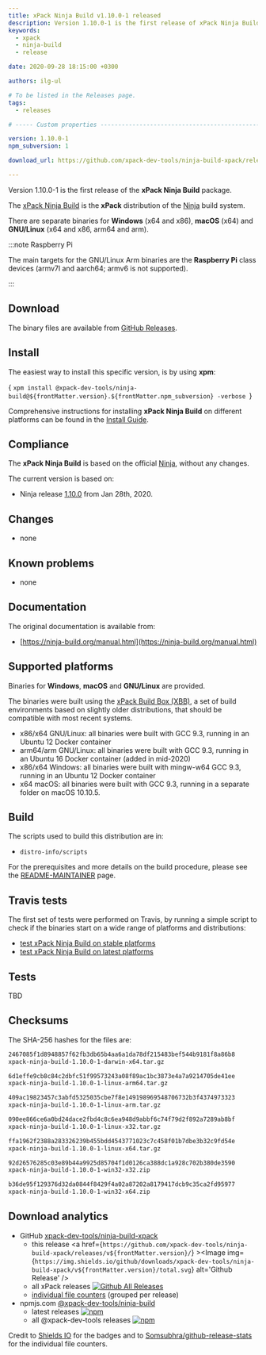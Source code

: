 ```yaml
---
title: xPack Ninja Build v1.10.0-1 released
description: Version 1.10.0-1 is the first release of xPack Ninja Build.
keywords:
  - xpack
  - ninja-build
  - release

date: 2020-09-28 18:15:00 +0300

authors: ilg-ul

# To be listed in the Releases page.
tags:
  - releases

# ----- Custom properties -----------------------------------------------------

version: 1.10.0-1
npm_subversion: 1

download_url: https://github.com/xpack-dev-tools/ninja-build-xpack/releases/tag/v1.10.0-1/

---
```


<head><title>{frontMatter.title}</title></head>
<head><meta property="og:title" content={frontMatter.title} /></head>

Version 1.10.0-1 is the first release of the **xPack Ninja Build** package.

<!-- truncate -->


The [xPack Ninja Build](https://xpack-dev-tools.github.io/ninja-build-xpack/)
is the **xPack** distribution of the
[Ninja](https://ninja-build.org) build system.

There are separate binaries for **Windows** (x64 and x86),
**macOS** (x64) and **GNU/Linux** (x64 and x86, arm64 and arm).

:::note Raspberry Pi

The main targets for the GNU/Linux Arm
binaries are the **Raspberry Pi** class devices (armv7l and aarch64;
armv6 is not supported).

:::

## Download

The binary files are available from <a href={frontMatter.download_url}>GitHub Releases</a>.

## Install

The easiest way to install this specific version, is by using **xpm**:

<CodeBlock language="console"> {
`xpm install @xpack-dev-tools/ninja-build@${frontMatter.version}.${frontMatter.npm_subversion} -verbose
`} </CodeBlock>

Comprehensive instructions for installing **xPack Ninja Build** on different platforms
can be found in the [Install Guide](/docs/install/).

## Compliance

The **xPack Ninja Build** is based on the official
[Ninja](https://ninja-build.org),
without any changes.

The current version is based on:

- Ninja release
[1.10.0](https://github.com/ninja-build/ninja/releases/tag/v1.10.0)
from Jan 28th, 2020.

## Changes

- none

## Known problems

- none

## Documentation

The original documentation is available from:

- [https://ninja-build.org/manual.html](https://ninja-build.org/manual.html)

## Supported platforms

Binaries for **Windows**, **macOS** and **GNU/Linux** are provided.

The binaries were built using the
[xPack Build Box (XBB)](https://github.com/xpack/xpack-build-box), a set
of build environments based on slightly older distributions, that should be
compatible with most recent systems.

- x86/x64 GNU/Linux: all binaries were built with GCC 9.3, running in an
  Ubuntu 12 Docker container
- arm64/arm GNU/Linux: all binaries were built with GCC 9.3, running in an
  Ubuntu 16 Docker container (added in mid-2020)
- x86/x64 Windows: all binaries were built with mingw-w64 GCC 9.3, running in an
  Ubuntu 12 Docker container
- x64 macOS: all binaries were built with GCC 9.3, running in a separate
  folder on macOS 10.10.5.

## Build

The scripts used to build this distribution are in:

- `distro-info/scripts`

For the prerequisites and more details on the build procedure, please see the
[README-MAINTAINER](https://github.com/xpack-dev-tools/ninja-build-xpack/blob/xpack/README-MAINTAINER.md) page.

## Travis tests

The first set of tests were performed on Travis, by running
a simple script to check if the binaries start on a wide range of
platforms and distributions:

- [test xPack Ninja Build on stable platforms](https://travis-ci.org/github/xpack-dev-tools/ninja-build-xpack/builds/730967211)
- [test xPack Ninja Build on latest platforms](https://travis-ci.org/github/xpack-dev-tools/ninja-build-xpack/builds/730971631)

## Tests

TBD

## Checksums

The SHA-256 hashes for the files are:

```txt
2467085f1d8948857f62fb3db65b4aa6a1da78df215483bef544b9181f8a86b8
xpack-ninja-build-1.10.0-1-darwin-x64.tar.gz

6d1effe9cb8c84c2dbfc51f99573243a08f89ac1bc3873e4a7a9214705de41ee
xpack-ninja-build-1.10.0-1-linux-arm64.tar.gz

409ac19823457c3abfd5325035cbe7f8e149198969548706732b3f4374973323
xpack-ninja-build-1.10.0-1-linux-arm.tar.gz

090ee866ce6a0bd24dace2fbd4c8c6ea948d9abbf6c74f79d2f892a7289ab8bf
xpack-ninja-build-1.10.0-1-linux-x32.tar.gz

ffa1962f2388a283326239b455bdd4543771023c7c458f01b7dbe3b32c9fd54e
xpack-ninja-build-1.10.0-1-linux-x64.tar.gz

92d26576285c03e89b44a9925d85704f1d0126ca388dc1a928c702b380de3590
xpack-ninja-build-1.10.0-1-win32-x32.zip

b36de95f129376d32da0844f8429f4a02a87202a8179417dcb9c35ca2fd95977
xpack-ninja-build-1.10.0-1-win32-x64.zip
```

## Download analytics

- GitHub [xpack-dev-tools/ninja-build-xpack](https://github.com/xpack-dev-tools/ninja-build-xpack/)
  - this release <a href={`https://github.com/xpack-dev-tools/ninja-build-xpack/releases/v${frontMatter.version}/`} ><Image img={`https://img.shields.io/github/downloads/xpack-dev-tools/ninja-build-xpack/v${frontMatter.version}/total.svg`} alt='Github Release' /></a>
  - all xPack releases [![Github All Releases](https://img.shields.io/github/downloads/xpack-dev-tools/ninja-build-xpack/total.svg)](https://github.com/xpack-dev-tools/ninja-build-xpack/releases/)
  - [individual file counters](https://somsubhra.github.io/github-release-stats/?username=xpack-dev-tools&repository=ninja-build-xpack) (grouped per release)
- npmjs.com [@xpack-dev-tools/ninja-build](https://www.npmjs.com/package/@xpack-dev-tools/ninja-build)
  - latest releases [![npm](https://img.shields.io/npm/dw/@xpack-dev-tools/ninja-build.svg)](https://www.npmjs.com/package/@xpack-dev-tools/ninja-build/)
  - all @xpack-dev-tools releases [![npm](https://img.shields.io/npm/dt/@xpack-dev-tools/ninja-build.svg)](https://www.npmjs.com/package/@xpack-dev-tools/ninja-build/)

Credit to [Shields IO](https://shields.io) for the badges and to
[Somsubhra/github-release-stats](https://github.com/Somsubhra/github-release-stats)
for the individual file counters.
